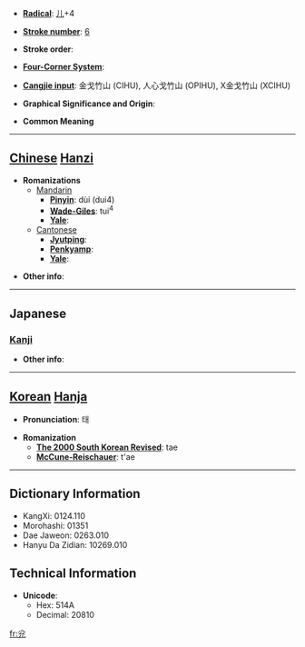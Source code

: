 * '''[[Wiktionary:Chinese radical index| Radical]]''': [[Wiktionary:Chinese radical index 儿|儿]]+4

* '''[[Wiktionary:Chinese total strokes index|Stroke number]]''': [[Wiktionary:Chinese total strokes index 6|6]]

* '''Stroke order''': 

* '''[[Wiktionary:Chinese four corner index|Four-Corner System]]''': 

* '''[[Wiktionary:Chinese Cangjie index|Cangjie input]]''': 金戈竹山 (CIHU), 人心戈竹山 (OPIHU), X金戈竹山 (XCIHU)

* '''Graphical Significance and Origin''': 

* '''Common Meaning'''

----

== [[Chinese]] [[Hanzi]] ==

* '''Romanizations'''
** [[Mandarin]]
*** '''[[Pinyin]]''': dùi (dui4)
*** '''[[Wade-Giles]]''': tui<sup>4</sup>
*** '''[[Yale]]''': 
**[[Cantonese]]
***'''[[Jyutping]]''':
***'''[[Penkyamp]]''': 
***'''[[Yale]]''': 

* '''Other info''': 

----

==Japanese==
===[[Kanji]]===
{{kanji|on readings=[[たい]] (tai), [[だ]] (da), [[だい]] (dai), [[え]] (e), [[つ]] (tsu)
|kun readings=[[よろこぶ]] (yorokobu)
}}

* '''Other info''':  

----

== [[Korean]] [[Hanja]] ==

* '''Pronunciation''': 태

* '''Romanization'''
** '''[[The 2000 South Korean Revised Romanization|The 2000 South Korean Revised]]''': tae
** '''[[McCune-Reischauer]]''': t'ae

----

== Dictionary Information ==

* KangXi: 0124.110
* Morohashi: 01351
* Dae Jaweon: 0263.010
* Hanyu Da Zidian: 10269.010

== Technical Information ==

* '''Unicode''':
** Hex: 514A
** Decimal: 20810

[[fr:兊]]